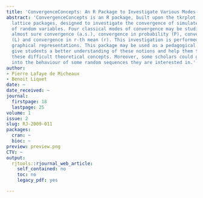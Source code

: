```yaml
---
title: 'ConvergenceConcepts: An R Package to Investigate Various Modes of Convergence'
abstract: 'ConvergenceConcepts is an R package, built upon the tkrplot, tcltk and
  lattice packages, designed to investigate the convergence of simulated sequences
  of random variables. Four classical modes of convergence may be studied, namely:
  almost sure convergence (a.s.), convergence in probability (P), convergence in law
  (L) and convergence in r-th mean (r). This investigation is performed through accurate
  graphical representations. This package may be used as a pedagogical tool. It may
  give students a better understanding of these notions and help them to visualize
  these difficult theoretical concepts. Moreover, some scholars could gain some insight
  into the behaviour of some random sequences they are interested in.'
author:
- Pierre Lafaye de Micheaux
- Benoit Liquet
date: ~
date_received: ~
journal:
  firstpage: 18
  lastpage: 25
volume: 1
issue: 2
slug: RJ-2009-011
packages:
  cran: ~
  bioc: ~
preview: preview.png
CTV: ~
output:
  rjtools::rjournal_web_article:
    self_contained: no
    toc: no
    legacy_pdf: yes

---
```

